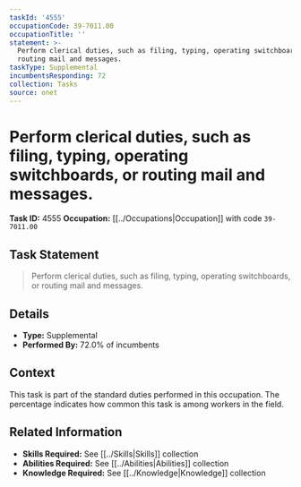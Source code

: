 ```yaml
---
taskId: '4555'
occupationCode: 39-7011.00
occupationTitle: ''
statement: >-
  Perform clerical duties, such as filing, typing, operating switchboards, or
  routing mail and messages.
taskType: Supplemental
incumbentsResponding: 72
collection: Tasks
source: onet
---
```

# Perform clerical duties, such as filing, typing, operating switchboards, or routing mail and messages.

**Task ID:** 4555
**Occupation:** [[../Occupations|Occupation]] with code `39-7011.00`

## Task Statement

> Perform clerical duties, such as filing, typing, operating switchboards, or routing mail and messages.

## Details

- **Type:** Supplemental
- **Performed By:** 72.0% of incumbents

## Context

This task is part of the standard duties performed in this occupation. The percentage indicates how common this task is among workers in the field.

## Related Information

- **Skills Required:** See [[../Skills|Skills]] collection
- **Abilities Required:** See [[../Abilities|Abilities]] collection
- **Knowledge Required:** See [[../Knowledge|Knowledge]] collection
